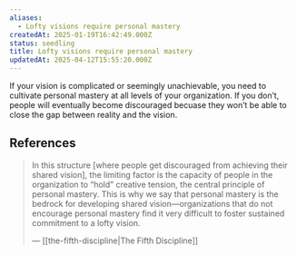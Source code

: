 ```yaml
---
aliases:
  - Lofty visions require personal mastery
createdAt: 2025-01-19T16:42:49.000Z
status: seedling
title: Lofty visions require personal mastery
updatedAt: 2025-04-12T15:55:20.000Z
---
```

If your vision is complicated or seemingly unachievable, you need to cultivate personal mastery at all levels of your organization. If you don’t, people will eventually become discouraged becuase they won’t be able to close the gap between reality and the vision.

## References

> In this structure [where people get discouraged from achieving their shared vision], the limiting factor is the capacity of people in the organization to “hold” creative tension, the central principle of personal mastery. This is why we say that personal mastery is the bedrock for developing shared vision—organizations that do not encourage personal mastery find it very difficult to foster sustained commitment to a lofty vision.
>
> — [[the-fifth-discipline|The Fifth Discipline]]
